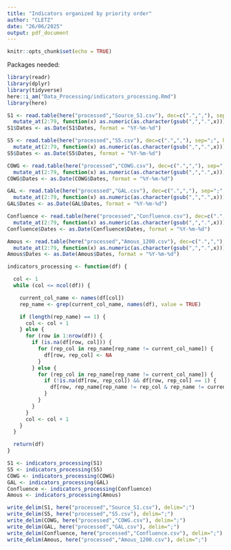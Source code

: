 ```yaml
---
title: "Indicators organized by priority order"
author: "CLETZ"
date: "26/06/2025"
output: pdf_document
---
```


```r
knitr::opts_chunk$set(echo = TRUE)
```

Packages needed:
```r
library(readr)
library(dplyr)
library(tidyverse)
here::i_am("Data_Processing/indicators_processing.Rmd")
library(here)
```
```r
S1 <- read.table(here("processed","Source_S1.csv"), dec=c(".",","), sep=";", header=T) %>% 
  mutate_at(2:79, function(x) as.numeric(as.character(gsub(",",".",x))))
S1$Dates <- as.Date(S1$Dates, format = "%Y-%m-%d")
```

```r
S5 <- read.table(here("processed","S5.csv"), dec=c(".",","), sep=";", header=T) %>% 
  mutate_at(2:79, function(x) as.numeric(as.character(gsub(",",".",x))))
S5$Dates <- as.Date(S5$Dates, format = "%Y-%m-%d")
```

```r
COWG <- read.table(here("processed","COWG.csv"), dec=c(".",","), sep=";", header=T) %>% 
  mutate_at(2:79, function(x) as.numeric(as.character(gsub(",",".",x))))
COWG$Dates <- as.Date(COWG$Dates, format = "%Y-%m-%d")
```

```r
GAL <- read.table(here("processed","GAL.csv"), dec=c(".",","), sep=";", header=T) %>% 
  mutate_at(2:79, function(x) as.numeric(as.character(gsub(",",".",x))))
GAL$Dates <- as.Date(GAL$Dates, format = "%Y-%m-%d")
```

```r
Confluence <- read.table(here("processed","Confluence.csv"), dec=c(".",","), sep=";", header=T) %>% 
  mutate_at(2:79, function(x) as.numeric(as.character(gsub(",",".",x))))
Confluence$Dates <- as.Date(Confluence$Dates, format = "%Y-%m-%d")
```

```r
Amous <- read.table(here("processed","Amous_1200.csv"), dec=c(".",","), sep=";", header=T) %>% 
  mutate_at(2:79, function(x) as.numeric(as.character(gsub(",",".",x))))
Amous$Dates <- as.Date(Amous$Dates, format = "%Y-%m-%d")
```

```r
indicators_processing <- function(df) {

  col <- 1
  while (col <= ncol(df)) {

    current_col_name <- names(df[col])
    rep_name <- grep(current_col_name, names(df), value = TRUE)

    if (length(rep_name) == 1) {
      col <- col + 1
    } else {
      for (row in 1:nrow(df)) {
        if (is.na(df[row, col])) {
          for (rep_col in rep_name[rep_name != current_col_name]) {
            df[row, rep_col] <- NA
          }
        } else {
          for (rep_col in rep_name[rep_name != current_col_name]) {
            if (!is.na(df[row, rep_col]) && df[row, rep_col] == 1) {
              df[row, rep_name[rep_name != rep_col & rep_name != current_col_name]] <- 0
            }
          }
        }
      }
      col <- col + 1
    }
  }

  return(df)
}
```

```r
S1 <- indicators_processing(S1)
S5 <- indicators_processing(S5)
COWG <- indicators_processing(COWG)
GAL <- indicators_processing(GAL)
Confluence <- indicators_processing(Confluence)
Amous <- indicators_processing(Amous)
```

```r
write_delim(S1, here("processed","Source_S1.csv"), delim=";")
write_delim(S5, here("processed","S5.csv"), delim=";")
write_delim(COWG, here("processed","COWG.csv"), delim=";")
write_delim(GAL, here("processed","GAL.csv"), delim=";")
write_delim(Confluence, here("processed","Confluence.csv"), delim=";")
write_delim(Amous, here("processed","Amous_1200.csv"), delim=";")
```

